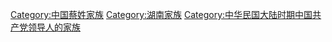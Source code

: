 [[Category:中国蔡姓家族|Category:中国蔡姓家族]]
[[Category:湖南家族|Category:湖南家族]]
[[Category:中华民国大陆时期中国共产党领导人的家族|Category:中华民国大陆时期中国共产党领导人的家族]]